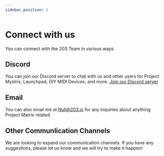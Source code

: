 ```yaml
---
sidebar_position: 1
---
```


# Connect with us

You can connect with the 203 Team in various ways.

## Discord
You can join our Discord server to chat with us and other users for Project Mystrix, Launchpad, DIY MIDI Devices, and more.
[Join our Discord server](https://discord.gg/rRVCBHHPfw)

## Email
You can also email me at [Null@203.io](mailto:null@203.io) for any inquiries about anything Project Matrix related.

## Other Communlication Channels
We are looking to expand our communication channels. If you have any suggestions, please let us know and we will try to make it happen!
